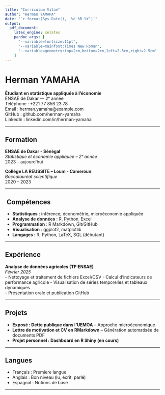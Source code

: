 ---
title: "Curriculum Vitae"
author: "Herman YAMAHA"
date: "`r format(Sys.Date(), '%d %B %Y')`"
output: 
  pdf_document:
    latex_engine: xelatex
    pandoc_args: [
      "--variable=fontsize:11pt",
      "--variable=mainfont:Times New Roman",
      "--variable=geometry:top=2cm,bottom=2cm,left=2.5cm,right=2.5cm"
    ]
---

# Herman YAMAHA

**Étudiant en statistique appliquée à l'économie**  
ENSAE de Dakar — 2ᵉ année  
Téléphone : +221 77 856 23 78  
Email : herman.yamaha@example.com  
GitHub : github.com/herman-yamaha  
LinkedIn : linkedin.com/in/herman-yamaha  

---

##  Formation

**ENSAE de Dakar - Sénégal**  
_Statistique et économie appliquée – 2ᵉ année_  
2023 – aujourd’hui

**Collège LA REUSSITE – Loum - Cameroun**  
_Baccalauréat scientifique_  
2020 – 2023

---

## ️ Compétences

- **Statistiques** : inférence, économétrie, microéconomie appliquée
- **Analyse de données** : R, Python, Excel
- **Programmation** : R Markdown, Git/GitHub
- **Visualisation** : ggplot2, matplotlib
- **Langages** : R, Python, LaTeX, SQL (débutant)

---

##  Expérience

**Analyse de données agricoles (TP ENSAE)**  
_Février 2025_  
- Nettoyage et traitement de fichiers Excel/CSV
- Calcul d’indicateurs de performance agricole
- Visualisation de séries temporelles et tableaux dynamiques  
- Présentation orale et publication GitHub

---

##  Projets

- **Exposé : Dette publique dans l’UEMOA** – Approche microéconomique
- **Lettre de motivation et CV en RMarkdown** – Génération automatisée de documents PDF
- **Projet personnel : Dashboard en R Shiny (en cours)**

---

##  Langues

- Français : Première langue  
- Anglais : Bon niveau (lu, écrit, parlé)  
- Espagnol : Notions de base

---

\begin{flushright}
Mis à jour le `r format(Sys.Date(), '%d %B %Y')`
\end{flushright}
